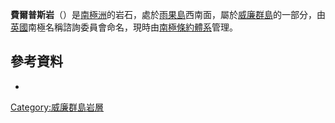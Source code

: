'''費爾普斯岩'''（{{lang-en|Phelps Rock}}）是[[南極洲|南極洲]]的岩石，處於[[雨果島|雨果島]]西南面，屬於[[威廉群島|威廉群島]]的一部分，由[[英國|英國]]南極名稱諮詢委員會命名，現時由[[南極條約體系|南極條約體系]]管理。

{{coord|65|0|S|65|50|W|display=title}}

==參考資料==
*{{usgs-gazetteer}}

{{DEFAULTSORT:Phelps Rock}}
[[Category:威廉群島岩層|Category:威廉群島岩層]]


{{WilhelmArchipelago-geo-stub}}